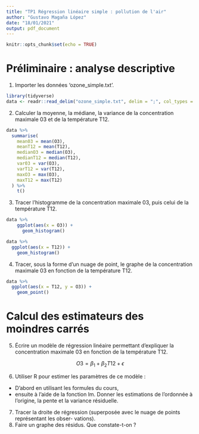 ```yaml
---
title: "TP1 Régression linéaire simple : pollution de l'air"
author: "Gustavo Magaña López"
date: "18/01/2021"
output: pdf_document
---
```


```r
knitr::opts_chunk$set(echo = TRUE)
```


# Préliminaire : analyse descriptive

1. Importer les données ‘ozone_simple.txt’.
```r
library(tidyverse)
data <- readr::read_delim("ozone_simple.txt", delim = ";", col_types = c(col_double(), col_double()))
```

2. Calculer la moyenne, la médiane, la variance de la concentration maximale 03 et de la
température T12.
```r
data %>%
  summarise(
    mean03 = mean(O3),
    meanT12 = mean(T12),
    medianO3 = median(O3),
    medianT12 = median(T12),
    var03 = var(O3),
    varT12 = var(T12),
    maxO3 = max(O3),
    maxT12 = max(T12)
  ) %>%
    t()
```


3. Tracer l’histogramme de la concentration maximale 03, puis celui de la température T12.
```r
data %>%
    ggplot(aes(x = O3)) +
      geom_histogram()

data %>%
  ggplot(aes(x = T12)) +
    geom_histogram()
```

4. Tracer, sous la forme d’un nuage de point, le graphe de la concentration maximale 03 en
fonction de la température T12.
```r
data %>%
  ggplot(aes(x = T12, y = O3)) +
    geom_point()
```


# Calcul des estimateurs des moindres carrés
5. Écrire un modèle de régression linéaire permettant d’expliquer la 
concentration maximale 03 en fonction de la température T12.

$$
O3 = \beta_{1} + \beta_{2}T12 + \epsilon
$$

6. Utiliser R pour estimer les paramètres de ce modèle :
  * D'abord en utilisant les formules du cours,
  * ensuite à l’aide de la fonction lm.
Donner les estimations de l’ordonnée à l’origine, la pente et la variance résiduelle.
7. Tracer la droite de régression (superposée avec le nuage de points représentant les obser-
vations).
8. Faire un graphe des résidus. Que constate-t-on ?